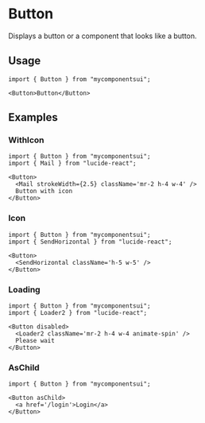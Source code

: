 

<Meta of={ComponentStories} />

# Button

Displays a button or a component that looks like a button.

<Canvas of={ComponentStories.Default} />

<Controls />

## Usage

```tsx
import { Button } from "mycomponentsui";
```

```tsx
<Button>Button</Button>
```

## Examples

### WithIcon

<Canvas of={ComponentStories.WithIcon} />

```tsx
import { Button } from "mycomponentsui";
import { Mail } from "lucide-react";
```

```tsx
<Button>
  <Mail strokeWidth={2.5} className='mr-2 h-4 w-4' />
  Button with icon
</Button>
```

### Icon

<Canvas of={ComponentStories.Icon} />

```tsx
import { Button } from "mycomponentsui";
import { SendHorizontal } from "lucide-react";
```

```tsx
<Button>
  <SendHorizontal className='h-5 w-5' />
</Button>
```

### Loading

<Canvas of={ComponentStories.Loading} />

```tsx
import { Button } from "mycomponentsui";
import { Loader2 } from "lucide-react";
```

```tsx
<Button disabled>
  <Loader2 className='mr-2 h-4 w-4 animate-spin' />
  Please wait
</Button>
```

### AsChild

<Canvas of={ComponentStories.AsChild} />

```tsx
import { Button } from "mycomponentsui";
```

```tsx
<Button asChild>
  <a href='/login'>Login</a>
</Button>
```
